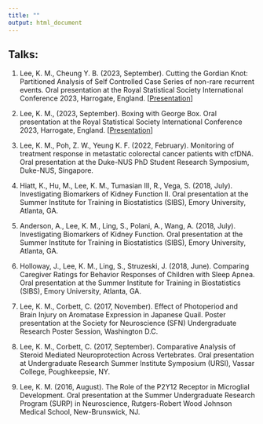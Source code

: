 ```yaml
---
title: ""
output: html_document
---
```


## Talks:
1. Lee, K. M., Cheung Y. B. (2023, September). Cutting the Gordian Knot: Partitioned Analysis of Self Controlled Case Series of non-rare recurrent events. Oral presentation at the Royal Statistical Society International Conference 2023, Harrogate, England. [<a href="files/talks/Wednesday-AM-Kenneth-Lee.pptx" download>Presentation</a>]

2. Lee, K. M., (2023, September). Boxing with George Box. Oral presentation at the Royal Statistical Society International Conference 2023, Harrogate, England. [<a href="files/talks/Wednesday-PM-Kenneth-Lee-Significance.pptx" download>Presentation</a>]

3. Lee, K. M., Poh, Z. W., Yeung K. F. (2022, February). Monitoring of treatment response in metastatic colorectal cancer patients with cfDNA. Oral presentation at the Duke-NUS PhD Student Research Symposium, Duke-NUS, Singapore.

4. Hiatt, K., Hu, M., Lee, K. M., Tumasian III, R., Vega, S. (2018, July). Investigating Biomarkers of Kidney Function II. Oral presentation at the Summer Institute for Training in Biostatistics (SIBS), Emory University, Atlanta, GA.

5. Anderson, A., Lee, K. M., Ling, S., Polani, A., Wang, A. (2018, July). Investigating Biomarkers of Kidney Function. Oral presentation at the Summer Institute for Training in Biostatistics (SIBS), Emory University, Atlanta, GA.

6. Holloway, J., Lee, K. M., Ling, S., Struzeski, J. (2018, June). Comparing Caregiver Ratings for Behavior Responses of Children with Sleep Apnea. Oral presentation at the Summer Institute for Training in Biostatistics (SIBS), Emory University, Atlanta, GA.

7. Lee, K. M., Corbett, C. (2017, November). Effect of Photoperiod and Brain Injury on Aromatase Expression in Japanese Quail. Poster presentation at the Society for Neuroscience (SFN) Undergraduate Research Poster Session, Washington D.C.

8. Lee, K. M., Corbett, C. (2017, September). Comparative Analysis of Steroid Mediated Neuroprotection Across Vertebrates. Oral presentation at Undergraduate Research Summer Institute Symposium (URSI), Vassar College, Poughkeepsie, NY.

9. Lee, K. M. (2016, August). The Role of the P2Y12 Receptor in Microglial Development. Oral presentation at the Summer Undergraduate Research Program (SURP) in Neuroscience, Rutgers-Robert Wood Johnson Medical School, New-Brunswick, NJ.


